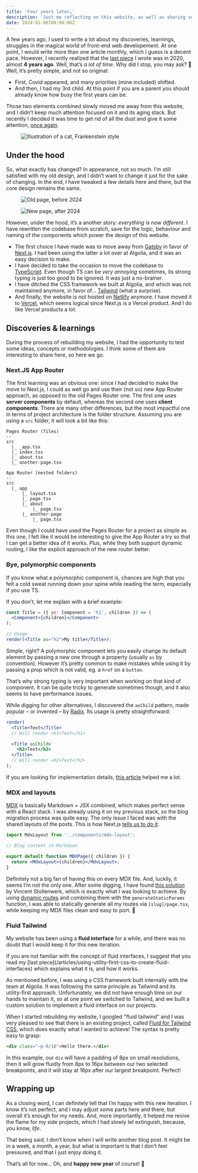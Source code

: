 ```yaml
---
title: 'Four years later…'
description: 'Just me reflecting on this website, as well as sharing some findings and learnings.'
date: 2024-01-06T00:00:00Z
---
```




A few years ago, I used to write a lot about my discoveries, learnings, struggles in the magical world of front-end web developement. At one point, I would write more than one article monthly, which I guess is a decent pace. However, I recently realized that the [last piece](/articles/using-utility-first-css-to-create-fluid-interfaces) I wrote was in 2020, almost **4 years ago**. Well, that’s _a lot of time_. Why did I stop, you may ask? 🤔 Well, it’s pretty simple, and not so original:

- First, Covid appeared, and many priorities (mine included) shifted.
- And then, I had my 3rd child. At this point if you are a parent you should already know how busy the first years can be.

Those two elements combined slowly moved me away from this website, and I didn’t keep much attention focused on it and its aging stack. But recently I decided it was time to get rid of all the dust and give it some attention, [once again](/articles/reviving-my-blog).

<Figure caption="Illustration &copy; Tom Toro">
  <Image
    src="/images/its-alive.jpg"
    alt="Illustration of a cat, Frankenstein style"
    className="w-100p"
    width={900}
    height={803}
  />
</Figure>

## Under the hood

So, what exactly has changed? In appearance, not so much. I’m still satisfied with my old design, and I didn’t want to change it just for the sake of changing. In the end, I have tweaked a few details here and there, but the core design remains the same.

<div className="grid ~gap-24/28 sm:grid-cols-2">
  <Figure caption="Old article page">
    <Link href="/images/old-page-before-2024.png">
      <Image
        src="/images/old-page-before-2024.png"
        alt="Old page, before 2024"
        className="w-100p border border-sanJuan"
        width={1752}
        height={1012}
      />
    </Link>
  </Figure>
  <Figure caption="New article page">
    <Link href="/images/new-page-after-2024.png">
      <Image
        src="/images/new-page-after-2024.png"
        alt="New page, after 2024"
        className="w-100p border border-sanJuan"
        width={1752}
        height={1012}
      />
    </Link>
  </Figure>
</div>

However, under the hood, it’s a another story: _everything is now different_. I have rewritten the codebase from scratch, save for the logic, behaviour and naming of the components which power the design of this website.

- The first choice I have made was to move away from [Gatsby](https://www.gatsbyjs.com/) in favor of [Next.js](https://nextjs.org/). I had been using the latter a lot over at Algolia, and it was an easy decision to make.
- I have decided to take the occasion to move the codebase to [TypeScript](https://www.typescriptlang.org/). Even though TS can be _very annoying_ sometimes, its strong typing is just too good to be ignored. It was just a no-brainer.
- I have ditched the CSS framework we built at Algolia, and which was not maintained anymore, in favor of… [Tailwind](https://tailwindcss.com/) (what a surprise).
- And finally, the website is not hosted on [Netlify](https://www.netlify.com/) anymore. I have moved it to [Vercel](https://vercel.com/), which seems logical since Next.js is a Vercel product. And I do like Vercel products a lot.

## Discoveries & learnings

During the process of rebuilding my website, I had the opportunity to test some ideas, concepts or methodologies. I think some of them are interesting to share here, so here we go.

### Next.JS App Router

The first learning was an obvious one: since I had decided to make the move to Next.js, I could as well go and use their (not so) new App Router approach, as opposed to the old Pages Router one. The first one uses **server components** by default, whereas the second one uses **client components**. There are many other differences, but the most impactful one in terms of project architecture is the folder structure. Assuming you are using a `src` folder, it will look a bit like this:

```
Pages Router (files)
--
src
  |_ _app.tsx
  |_ index.tsx
  |_ about.tsx
  |_ another-page.tsx
```

```
App Router (nested folders)
--
src
  |_ app
      |_ layout.tsx
      |_ page.tsx
      |_ about
          |_ page.tsx
      |_ another-page
          |_ page.tsx
```

Even though I could have used the Pages Router for a project as simple as this one, I felt like it would be interesting to give the App Router a try so that I can get a better idea of it works. Plus, while they both support dynamic routing, I like the explicit approach of the new router better.

### Bye, polymorphic components

If you know what a polymorphic component is, chances are high that you felt a cold sweat running down your spine while reading the term, especially if you use TS.

If you don’t, let me explain with a brief example:

```jsx
const Title = ({ as: Component = 'h1', children }) => (
  <Component>{children}</Component>
);

// Usage
render(<Title as="h2">My title</Title>);
```

Simple, right? A polymorphic component lets you easily change its default element by passing a new one through a property (usually `as` by convention). However it’s pretty common to make mistakes while using it by passing a prop which is not valid, eg. a `href` on a `button`.

That’s why strong typing is very important when working on that kind of component. It can be quite tricky to generate sometimes though, and it also seems to have performance issues.

While digging for other alternatives, I discovered the `asChild` pattern, made popular – or invented – by [Radix](https://www.radix-ui.com/primitives/docs/guides/composition). Its usage is pretty straightforward:

```jsx
render(
  <Title>Text</Title>
  // Will render <h1>Text</h1>

  <Title asChild>
    <h2>Text</h2>
  </Title>
  // Will render <h2>Text</h2>
);
```

If you are looking for implementation details, [this article](https://medium.com/@bryanmylee/aschild-in-react-svelte-vue-and-solid-for-render-delegation-645c73650ced) helped me a lot.

### MDX and layouts

[MDX](https://mdxjs.com/) is basically Markdown + JSX combined, which makes perfect sense with a React stack. I was already using it on my previous stack, so the blog migration process was quite easy. The only issue I faced was with the shared layouts of the posts. This is how Next.js [tells us to do it]():

```jsx
import MdxLayout from '../components/mdx-layout';

// Blog content in Markdown

export default function MDXPage({ children }) {
  return <MdxLayout>{children}</MdxLayout>;
}
```

Definitely not a big fan of having this on every MDX file. And, luckily, it seems I’m not the only one. After some digging, I have found [this solution](https://vstollen.me/blog/advanced-mdx-layouts) by Vincent Stollenwerk, which is exactly what I was looking to achieve. By using [dynamic routes](https://nextjs.org/docs/app/building-your-application/routing/dynamic-routes) and combining them with the `generateStaticParams` function, I was able to statically generate all my routes via `[slug]/page.tsx`, while keeping my MDX files clean and easy to port. 🥳

### Fluid Tailwind

My website has been using a **fluid interface** for a while, and there was no doubt that I would keep it for this new iteration.

<div className="info">
  If you are not familiar with the concept of fluid interfaces, I suggest that
  you read my [last
  piece](/articles/using-utility-first-css-to-create-fluid-interfaces) which
  explains what it is, and how it works.
</div>

As mentioned before, I was using a CSS framework built internally with the team at Algolia. It was following the same principle as Tailwind and its utility-first approach. Unfortunately, we did not have enough time on our hands to maintain it, so at one point we switched to Tailwind, and we built a custom solution to implement a fluid interface on our projects.

When I started rebuilding my website, I googled "fluid tailwind" and I was very pleased to see that there is an existing project, called [Fluid for Tailwind CSS](https://fluid.tw/), which does exactly what I wanted to achieve! The syntax is pretty easy to grasp:

```html
<div class="~p-8/16">Hello there.</div>
```

In this example, our `div` will have a padding of 8px on small resolutions, then it will grow fluidly from 8px to 16px between our two selected breakpoints, and it will stay at 16px after our largest breakpoint. Perfect!

## Wrapping up

As a closing word, I can definitely tell that I’m happy with this new iteration. I know it’s not perfect, and I may adjust some parts here and there, but overall it’s enough for my needs. And, more importantly, it helped me revive the flame for my side projects, which I had slowly let extinguish, because, you know, _life_.

That being said, I don’t know when I will write another blog post. It might be in a week, a month, a year, but what is important is that I don’t feel pressured, and that I just enjoy doing it.

That’s all for now… Oh, and **happy new year** of course! 🎉
